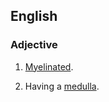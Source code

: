 ==English==

===Adjective===
{{en-adj}}

# {{lb|en|anatomy}} [[myelinated|Myelinated]].
# {{lb|en|anatomy}} Having a [[medulla]].